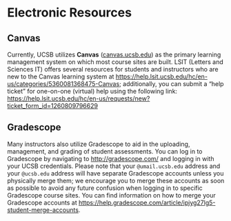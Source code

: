 # Electronic Resources

## Canvas

Currently, UCSB utilizes **Canvas** (<a href="canvas.ucsb.edu" target="_blank">canvas.ucsb.edu</a>) as the primary learning management system on which most course sites are built. LSIT (Letters and Sciences IT) offers several resources for students and instructors who are new to the Canvas learning system at <a href = "https://help.lsit.ucsb.edu/hc/en-us/categories/5360081368475-Canvas" target="_blank">https://help.lsit.ucsb.edu/hc/en-us/categories/5360081368475-Canvas</a>; additionally, you can submit a "help ticket" for one-on-one (virtual) help using the following link: <a href="https://help.lsit.ucsb.edu/hc/en-us/requests/new?ticket_form_id=1260809796629 " target="_blank">https://help.lsit.ucsb.edu/hc/en-us/requests/new?ticket_form_id=1260809796629 </a>

## Gradescope

Many instructors also utilize Gradescope to aid in the uploading, management, and grading of student assessments. You can log in to Gradescope by navigating to <a href="http://gradescope.com/" target="_blank">http://gradescope.com/</a> and logging in with your UCSB credentials. Please note that your `@umail.ucsb.edu` address and your `@ucsb.edu` address will have separate Gradescope accounts unless you physically merge them; we encourage you to merge these accounts as soon as possible to avoid any future confusion when logging in to specific Gradescope course sites. You can find information on how to merge your Gradescope accounts at <a href="https://help.gradescope.com/article/ipjyg27lg5-student-merge-accounts" target="_blank">https://help.gradescope.com/article/ipjyg27lg5-student-merge-accounts</a>.
